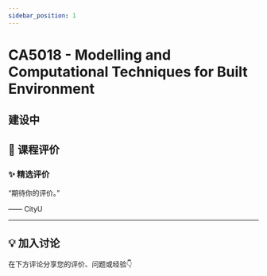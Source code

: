 ```yaml
---
sidebar_position: 1
---
```



# CA5018 - Modelling and Computational Techniques for Built Environment

## 建设中

## **💬 课程评价**

### ✨ **精选评价**
<div className={commentStyles.commentBox}>
    <p className={commentStyles.commentText}>
        “期待你的评价。”
    </p>
    <p className={commentStyles.commentAuthor}>—— CityU</p>
</div>

---

## **💡 加入讨论**

在下方评论分享您的评价、问题或经验👇
<Utterances />
